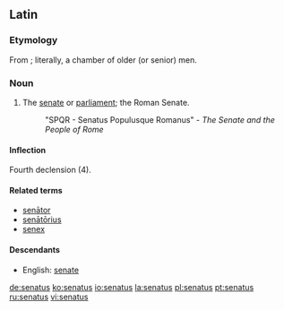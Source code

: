 ==Latin==

===Etymology===
From {{term|senex||old|lang=la}}; literally, a chamber of older (or senior) men.

===Noun===
{{la-noun|senātus|senatus|senātūs|m|fourth}}

# The [[senate]] or [[parliament]]; the Roman Senate.
#: "SPQR - Senatus Populusque Romanus" - ''The Senate and the People of Rome''

====Inflection====
Fourth declension (4).

{{la-decl-4th|senāt}}

====Related terms====
*[[senator#Latin|senātor]]
*[[senatorius|senātōrius]]
*[[senex]]

====Descendants====
*English: [[senate]]

[[de:senatus]]
[[ko:senatus]]
[[io:senatus]]
[[la:senatus]]
[[pl:senatus]]
[[pt:senatus]]
[[ru:senatus]]
[[vi:senatus]]
